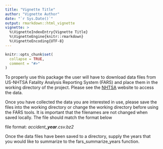 ```yaml
---
title: "Vignette Title"
author: "Vignette Author"
date: "`r Sys.Date()`"
output: rmarkdown::html_vignette
vignette: >
  %\VignetteIndexEntry{Vignette Title}
  %\VignetteEngine{knitr::rmarkdown}
  %\VignetteEncoding{UTF-8}
---
```


```r
knitr::opts_chunk$set(
  collapse = TRUE,
  comment = "#>"
)
```

To properly use this package the user will have to download data files from US-NHTSA Fatality Analysis Reporting System (FARS) and place them in the working directory of the project. Please see the [NHTSA](https://www.nhtsa.gov/research-data/fatality-analysis-reporting-system-fars) website to access the data. 

Once you have collected the data you are interested in use, please save the files into the working directory or change the working directory before using the FARS tools. It is important that the filenames are not changed when saved locally. The file should match the format below

file format:
*accident_**year**.csv.bz2*

Once the data files have been saved to a directory, supply the years that you would like to summarize to the fars_summarize_years function.

